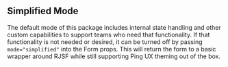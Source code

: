
<Meta title="usage/Simplified Mode" />

## Simplified Mode
The default mode of this package includes internal state handling and other custom capabilities to
support teams who need that functionality. If that functionality is not needed or desired, it can
be turned off by passing `mode="simplified"` into the Form props. This will return the form to a
basic wrapper around RJSF while still supporting Ping UX theming out of the box.

<Canvas>
  <Story story={stories.simplified} />
</Canvas>